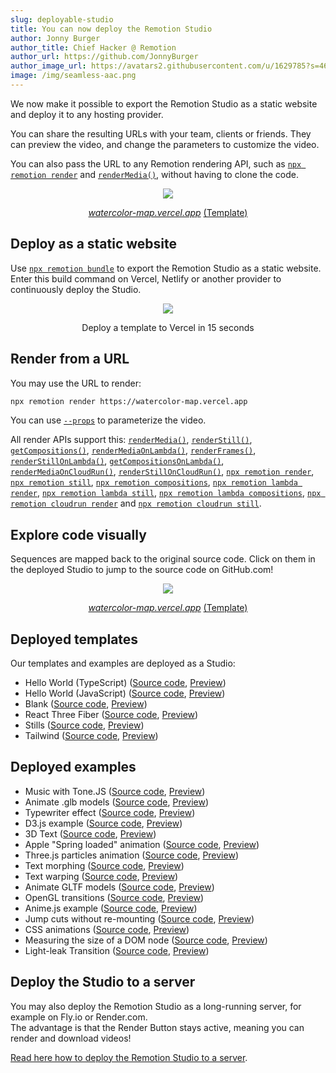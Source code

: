 ```yaml
---
slug: deployable-studio
title: You can now deploy the Remotion Studio
author: Jonny Burger
author_title: Chief Hacker @ Remotion
author_url: https://github.com/JonnyBurger
author_image_url: https://avatars2.githubusercontent.com/u/1629785?s=460&u=12eb94da6070d00fc924761ce06e3a428d01b7e9&v=4
image: /img/seamless-aac.png
---
```


We now make it possible to export the Remotion Studio as a static website and deploy it to any hosting provider.

You can share the resulting URLs with your team, clients or friends. They can preview the video, and change the parameters to customize the video.

You can also pass the URL to any Remotion rendering API, such as [`npx remotion render`](/docs/cli/render) and [`renderMedia()`](/docs/renderer/render-media), without having to clone the code.

<p align="center">
  <img src="https://remotion-assets.s3.eu-central-1.amazonaws.com/deployed-studio.png"/>
  <p align="center" style={{fontSize: '0.8em'}}><a href="https://watercolor-map.vercel.app"><em>watercolor-map.vercel.app</em></a> <a href="https://www.remotion.pro/watercolor-map">(Template)</a></p>
</p>

## Deploy as a static website

Use [`npx remotion bundle`](/docs/cli/bundle) to export the Remotion Studio as a static website. Enter this build command on Vercel, Netlify or another provider to continuously deploy the Studio.

<p align="center">
  <img src="/img/deploy-logs.png" />
  <p align="center" style={{fontSize: '0.8em', marginTop: -30}}>Deploy a template to Vercel in 15 seconds</p>
</p>

## Render from a URL

You may use the URL to render:

```bash
npx remotion render https://watercolor-map.vercel.app
```

You can use [`--props`](/docs/cli/render#--props) to parameterize the video.

All render APIs support this: [`renderMedia()`](/docs/renderer/render-media), [`renderStill()`](/docs/renderer/render-still), [`getCompositions()`](/docs/renderer/get-compositions), [`renderMediaOnLambda()`](/docs/lambda/rendermediaonlambda), [`renderFrames()`](/docs/renderer/render-frames), [`renderStillOnLambda()`](/docs/lambda/renderstillonlambda), [`getCompositionsOnLambda()`](/docs/lambda/getcompositionsonlambda), [`renderMediaOnCloudRun()`](/docs/cloudrun/rendermediaoncloudrun), [`renderStillOnCloudRun()`](/docs/cloudrun/renderstilloncloudrun), [`npx remotion render`](/docs/cli/render), [`npx remotion still`](/docs/cli/still), [`npx remotion compositions`](/docs/cli/compositions), [`npx remotion lambda render`](/docs/lambda/cli/render), [`npx remotion lambda still`](/docs/lambda/cli/still), [`npx remotion lambda compositions`](/docs/lambda/cli/compositions), [`npx remotion cloudrun render`](/docs/cloudrun/cli/render) and [`npx remotion cloudrun still`](/docs/cloudrun/cli/still).

## Explore code visually

Sequences are mapped back to the original source code. Click on them in the deployed Studio to jump to the source code on GitHub.com!

<p align="center">
  <img src="/img/click-stack.png" />
  <p align="center" style={{fontSize: '0.8em', marginTop: -30}}><a href="https://watercolor-map.vercel.app"><em>watercolor-map.vercel.app</em></a> <a href="https://www.remotion.pro/watercolor-map">(Template)</a></p>
</p>

## Deployed templates

Our templates and examples are deployed as a Studio:

- Hello World (TypeScript) ([Source code](https://github.com/remotion-dev/template-helloworld), [Preview](https://remotion-helloworld.vercel.app/))
- Hello World (JavaScript) ([Source code](https://github.com/remotion-dev/template-helloworld-javascript), [Preview](https://template-helloworld-javascript.vercel.app/))
- Blank ([Source code](https://github.com/remotion-dev/template-empty), [Preview](https://template-empty.vercel.app/))
- React Three Fiber ([Source code](https://github.com/remotion-dev/template-three), [Preview](https://template-three-remotion.vercel.app/))
- Stills ([Source code](https://github.com/remotion-dev/template-still), [Preview](https://template-still.vercel.app/))
- Tailwind ([Source code](https://github.com/remotion-dev/template-tailwind), [Preview](https://template-tailwind-remotion.vercel.app/))

## Deployed examples

- Music with Tone.JS ([Source code](https://github.com/remotion-dev/tone-js-example), [Preview](https://tone-js-example.vercel.app/))
- Animate .glb models ([Source code](https://github.com/remotion-dev/glb-example), [Preview](https://glb-example.vercel.app/))
- Typewriter effect ([Source code](https://github.com/remotion-dev/typewriter), [Preview](https://typewriter-remotion.vercel.app/))
- D3.js example ([Source code](https://github.com/remotion-dev/d3-example), [Preview](https://d3-example-remotion.vercel.app/))
- 3D Text ([Source code](https://github.com/remotion-dev/3d-text), [Preview](https://3d-text-remotion.vercel.app/))
- Apple "Spring loaded" animation ([Source code](https://github.com/JonnyBurger/spring-loaded), [Preview](https://spring-editor.vercel.app/))
- Three.js particles animation ([Source code](https://github.com/JonnyBurger/three-particles), [Preview](https://three-particles-remotion.vercel.app/))
- Text morphing ([Source code](https://github.com/remotion-dev/morph-text), [Preview](https://morph-text-remotion.vercel.app/))
- Text warping ([Source code](https://github.com/remotion-dev/text-warping), [Preview](https://text-warping.vercel.app/))
- Animate GLTF models ([Source code](https://github.com/remotion-dev/remotion-three-gltf-example), [Preview](https://remotion-three-gltf-example.vercel.app/))
- OpenGL transitions ([Source code](https://github.com/remotion-dev/remotion-gl-transitions), [Preview](https://remotion-gl-transitions.vercel.app/))
- Anime.js example ([Source code](https://github.com/remotion-dev/anime-example), [Preview](https://anime-example-remotion.vercel.app/))
- Jump cuts without re-mounting ([Source code](https://github.com/remotion-dev/video-with-jump-cuts), [Preview](https://video-with-jump-cuts.vercel.app/))
- CSS animations ([Source code](https://github.com/remotion-dev/css-animation-play-state), [Preview](https://css-animation-play-state.vercel.app/))
- Measuring the size of a DOM node ([Source code](https://github.com/remotion-dev/measure-item), [Preview](https://measure-item.vercel.app/))
- Light-leak Transition ([Source code](https://github.com/remotion-dev/light-leak-example), [Preview](https://light-leak-example.vercel.app/))

## Deploy the Studio to a server

You may also deploy the Remotion Studio as a long-running server, for example on Fly.io or Render.com.  
The advantage is that the Render Button stays active, meaning you can render and download videos!

[Read here how to deploy the Remotion Studio to a server](/docs/studio/deploy-server).
